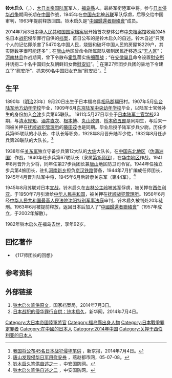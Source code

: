 {{Infobox military person
|name =鈴木 啓久
|born ={{birth date|1890|9|20}}
|died =1982年
|image = Suzuki Keiku.jpg
|caption = 鈴木 啓久
|nickname = 
|placeofbirth ={{EOJ}}[[福島縣|福島縣]][[相馬郡|相馬郡]]福田村
|placeofdeath ={{JAP}}[[福岛县|福岛县]]
|placeofburial = 
|allegiance ={{flagicon|Japan}} [[日本帝國|日本帝國]]
|branch =[[File:War_flag_of_the_Imperial_Japanese_Army.svg|22x20px]] [[大日本帝國陸軍|大日本帝國陸軍]]
|serviceyears =1909年–1945年
|rank =陸軍中將
|unit =
|commands ={{Link-ja|第117師團 (日本陸軍)|第117師団 (日本軍)|第117师团}}
|battles =[[中国抗日战争|中日战争]]
|awards =
|spouse =
|relations =
|laterwork =
|signature =
}}
'''铃木启久'''（{{jpn|j=鈴木 啓久|hg=すずき ひらく|rm=Suzuki Hiraku}}，{{bd|1890年|9月20日|1982年|}}），[[大日本帝国陆军|大日本帝国陆军]]军人，[[福岛縣|福岛縣]]人。最終军衔陸軍中将。参与[[日本侵华战争|日本侵华战争]]期间长期在[[中国|中国]]作战，1945年在[[中国东北|中国东北]]被[[苏联|苏联]]军队俘虏，后移交给中国审判，1963年提前释放回国。铃木启久是“[[中國歸還者聯絡會|中國歸還者聯絡會]]”成员。

2014年7月3日[[中华人民共和国国家档案局|中华人民共和国国家档案局]]开始首次整体公布[[中央档案馆|中央档案馆]]收藏的45名日本[[战犯|战犯]]侵华罪行自供的[[档案|档案]]，首日公布的是铃木启久的自述。铃木自述“只我个人的记忆即杀害了5470名中国人民，烧毁和破坏中国人民的房屋18229户，其实际数字很可能还多”；在[[唐山|唐山]]地区曾命令所属部队强制居民迁移造成“[[无人区|无人区]]”；[[河南|河南]][[林县|林县]]作战期间，曾下令散布[[霍乱|霍乱]]菌实施[[细菌战|细菌战]]；“在[[安徽|安徽]][[巢县|巢县]]命令设置[[慰安所|慰安所]]并诱拐二十名中国妇女及朝鲜妇女做[[慰安妇|慰安妇]]”。<ref name="45名日本战犯笔供">[http://epaper.bjnews.com.cn/html/2014-07/04/content_521844.htm?div=-1&news 我国将公布45名日本战犯侵华笔供] {{Wayback|url=http://epaper.bjnews.com.cn/html/2014-07/04/content_521844.htm?div=-1&news |date=20140714143717 }}，新京报，2014年7月4日。</ref> 在第27师团步兵团的驻地下令建立了“慰安所”，抓来60名中国妇女充当“慰安妇”。<ref>[http://yanzhao.yzdsb.com.cn/system/2005/07/08/000503458.shtml 唐山发现侵华日军用慰安券] {{Wayback|url=http://yanzhao.yzdsb.com.cn/system/2005/07/08/000503458.shtml |date=20140715010923 }}，燕赵都市网，05-07-08。</ref>

== 生平 ==
1890年（[[明治|明治]]23年）9月20日出生于日本福岛县[[相马郡|相马郡]]福田村。1907年5月[[仙台|仙台]][[陸軍幼年學校|陆军地方幼年学校]]毕业，1909年6月[[东京|东京]][[陆军中央幼年学校|陆军中央幼年学校]]毕业，以陆军士官候补生的身份加入[[会津|会津]]步兵第65联队。
1911年5月27日毕业于[[日本陆军士官学校|日本陆军士官学校]]23期，与[[清水规矩|清水规矩]]、[[酒井直次|酒井直次]]、[[根本博|根本博]]、[[丸山政男|丸山政男]]、[[桥本欣五郎|桥本欣五郎]]是同期生，与后来一同被关押在[[抚顺战犯管理所|抚顺战犯管理所]]的[[藤田茂|藤田茂]]也是同期。毕业后授予陆军步兵少尉。历任步兵第65联队的小队长、中队长等职务，1928年8月晋升陆军少佐，1932年8月任步兵第28联队的大队长。<ref name="铃木启久笔供自述一">[http://img.anhuinews.com/0/01/97/81/1978173_997506.jpg 铃木启久笔供自述之一] {{Wayback|url=http://img.anhuinews.com/0/01/97/81/1978173_997506.jpg |date=20140714210402 }}，中安国防网。</ref>

1938年任[[关东军|关东军]]独立守备步兵第12大队的[[大佐|大佐]]大队长，在[[中国东北地区|中国东北地区]]（[[伪满洲国|伪满洲国]]）作战，1940年任步兵第67联队长（隶属[[第15师团_(日本陆军)|第15师团]]），在[[华中地区|华中地区]]作战。1941年8月晋升为少将，同年任{{Link-ja|第27師團 (日本陸軍)|第27師団 (日本軍)|第27师团}}第27步兵团长兼[[唐山|唐山]]地区防卫司令官。1944年任独立步兵第4旅团长，驻扎[[河南|河南]][[新乡|新乡]]担负[[京汉铁路|京汉铁路]]警备，1944年7月扩编成{{Link-ja|第117師團 (日本陸軍)|第117師団 (日本軍)|第117师团}}任师团长，1945年4月晋升陆军中将，1945年6月后转隶关东军（[[第44軍_(日本陸軍)|第44军]]）。<ref name="铃木启久笔供自述二">[http://img.anhuinews.com/0/01/97/81/1978174_479572.jpg 铃木启久笔供自述之二] {{Wayback|url=http://img.anhuinews.com/0/01/97/81/1978174_479572.jpg |date=20140714140615 }}，中安国防网。</ref>

1945年8月苏联对日本[[宣战|宣战]]，铃木启久在[[吉林|吉林]][[公主岭|公主岭]]被[[苏军|苏军]]俘虏，被关押在[[西伯利亚|西伯利亚]]。于1950年7月引渡给[[中华人民共和国|中华人民共和国]]，被关押在[[抚顺战犯管理所|抚顺战犯管理所]]。1956年6月经[[中华人民共和国最高人民法院特别军事法庭|中华人民共和国最高人民法院沈阳特别军事法庭]]审判，铃木启久被判处20年徒刑。1963年6月被提前释放，返回日本后加入了“[[中國歸還者聯絡會|中國歸還者聯絡會]]”（1957年成立，于2002年解散）。

1982年铃木启久在福岛去世，享年92岁。

== 回忆著作 ==
*《117师团长的回想》

== 参考资料 ==
<references />
== 外部链接 ==
#[https://web.archive.org/web/20140716225231/http://61.135.203.68/rbzf/img/01lm/03.htm 铃木启久笔供原文]，国家档案局，2014年7月3日。
#[https://web.archive.org/web/20140707234905/http://news.xinhuanet.com/ziliao/2014-07/04/c_126708329.htm 日本战犯的侵华罪行自供：铃木启久]，新华网，2014年7月4日。

{{45名战犯}}

{{DEFAULTSORT:Suzuki Hiraku}}
[[Category:大日本帝國陸軍將官|Category:大日本帝國陸軍將官]]
[[Category:福岛縣出身人物|Category:福岛縣出身人物]]
[[Category:日本戰爭罪定罪者|Category:日本戰爭罪定罪者]]
[[Category:在中國的日本人|Category:在中國的日本人]]
[[Category:2014年中国|Category:2014年中国]]
[[Category:关押于西伯利亚的日本人|Category:关押于西伯利亚的日本人]]